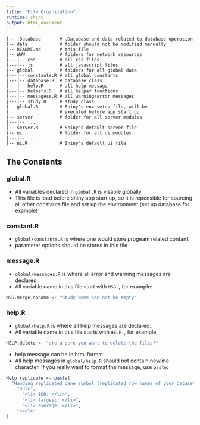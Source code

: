 ```yaml
---
title: "File Organization"
runtime: shiny
output: html_document
---
```


```
|-- .Database       # .Database and data related to database operation
|-- data            # folder should not be modified manually
|-- README.md       # this file
|-- WWW             # folders for network resources
|---|-- css         # all css files
|---|-- js          # all javascript files
|-- global          # folders for all global data
|---|-- constants.R # all global constants
|---|-- database.R  # database class
|---|-- help.R      # all help message
|---|-- helpers.R   # all helper functions
|---|-- messagess.R # all warning/error messages
|---|-- study.R     # study class
|-- global.R        # Shiny's env setup file, will be
|                   # executed before app start up
|-- server          # folder for all server modules
|---|-- ...
|-- server.R        # Shiny's default server file
|-- ui              # folder for all ui modules
|---|-- ...
|-- ui.R            # Shiny's default ui file
```

## The Constants

### global.R
* All variables declared in `global.R` is visable globally
* This file is load before shiny app start up, so it is reponsible for sourcing all other constants file and set up the environment (set up database for example)

### constant.R
* `global/constants.R` is where one would store progeam related contant.
* parameter options should be stores in this file

### message.R
* `global/messages.R` is where all error and warning messages are declared,
* All variable name in this file start with `MSG.`, for example:
```r
MSG.merge.noname <- "Study Name can not be empty"
```

### help.R
* `global/help.R` is where all help messages are declared.
* All variable name in this file starts with `HELP.`, for example,
```r
HELP.delete <- "are u sure you want to delete the files?"
```
* help message can be in html format.
* All help messages in `global/help.R` should not contain newline character. If you really want to format the message, use `paste`:
```r
Help.replicate <- paste(
  "Handing replicated gene symbol (replicated row names of your dataset)",
    "<ul>",
      "<li> IQR: </li>",
      "<li> largest: </li>",
      "<li> average: </li>",
    "</ul>"
)
```

